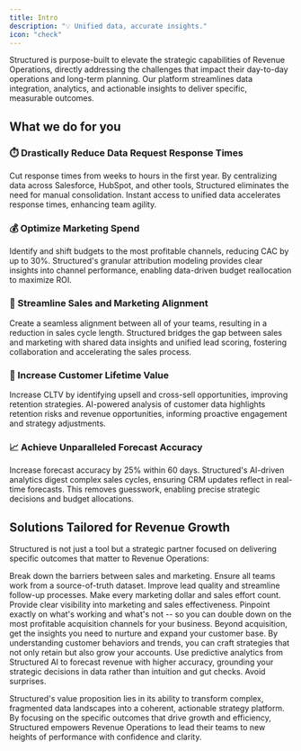```yaml
---
title: Intro
description: "💡 Unified data, accurate insights."
icon: "check"
---
```


Structured is purpose-built to elevate the strategic capabilities of Revenue Operations, directly addressing the challenges that impact their day-to-day operations and long-term planning. Our platform streamlines data integration, analytics, and actionable insights to deliver specific, measurable outcomes.

## What we do for you

### ⏱️ Drastically Reduce Data Request Response Times

<Steps>
  <Step icon="clock" iconType="thin">
    Cut response times from weeks to hours in the first year.
  </Step>
  <Step icon="database" iconType="thin">
    By centralizing data across Salesforce, HubSpot, and other tools, Structured
    eliminates the need for manual consolidation. Instant access to unified data
    accelerates response times, enhancing team agility.
  </Step>
</Steps>

### 💰 Optimize Marketing Spend

<Steps>
  <Step icon="money-bill" iconType="thin">
    Identify and shift budgets to the most profitable channels, reducing CAC by
    up to 30%.
  </Step>
  <Step icon="lightbulb" iconType="thin">
    Structured's granular attribution modeling provides clear insights into
    channel performance, enabling data-driven budget reallocation to maximize
    ROI.
  </Step>
</Steps>

### 🤝 Streamline Sales and Marketing Alignment

<Steps>
  <Step icon="universal-access" iconType="thin">
    Create a seamless alignment between all of your teams, resulting in a
    reduction in sales cycle length.
  </Step>
  <Step icon="bridge" iconType="thin">
    Structured bridges the gap between sales and marketing with shared data
    insights and unified lead scoring, fostering collaboration and accelerating
    the sales process.
  </Step>
</Steps>

### 🚀 Increase Customer Lifetime Value

<Steps>
  <Step icon="envelope" iconType="thin">
    Increase CLTV by identifying upsell and cross-sell opportunities, improving
    retention strategies.
  </Step>
  <Step icon="life-ring" iconType="thin">
    AI-powered analysis of customer data highlights retention risks and revenue
    opportunities, informing proactive engagement and strategy adjustments.
  </Step>
</Steps>

### 📈 Achieve Unparalleled Forecast Accuracy

<Steps>
  <Step icon="magnifying-glass-chart" iconType="thin">
    Increase forecast accuracy by 25% within 60 days.
  </Step>
  <Step icon="note-sticky" iconType="thin">
    Structured's AI-driven analytics digest complex sales cycles, ensuring CRM
    updates reflect in real-time forecasts. This removes guesswork, enabling
    precise strategic decisions and budget allocations.
  </Step>
</Steps>

## Solutions Tailored for Revenue Growth

Structured is not just a tool but a strategic partner focused on delivering specific outcomes that matter to Revenue Operations:

<CardGroup cols={2}>
  <Card title="Improved Sales/Marketing Efficiency" icon="rotate">
    Break down the barriers between sales and marketing. Ensure all teams work
    from a source-of-truth dataset. Improve lead quality and streamline
    follow-up processes. Make every marketing dollar and sales effort count.
  </Card>
  <Card title="Reduced Customer Acquisition Costs" icon="user-plus">
    Provide clear visibility into marketing and sales effectiveness. Pinpoint
    exactly on what's working and what's not -- so you can double down on the
    most profitable acquisition channels for your business.
  </Card>
  <Card title="Customer Retention and Growth" icon="users">
    Beyond acquisition, get the insights you need to nurture and expand your
    customer base. By understanding customer behaviors and trends, you can craft
    strategies that not only retain but also grow your accounts.
  </Card>
  <Card title="Accurate Revenue Forecasting" icon="chart-line">
    Use predictive analytics from Structured AI to forecast revenue with higher
    accuracy, grounding your strategic decisions in data rather than intuition
    and gut checks. Avoid surprises.
  </Card>
</CardGroup>

Structured's value proposition lies in its ability to transform complex, fragmented data landscapes into a coherent, actionable strategy platform. By focusing on the specific outcomes that drive growth and efficiency, Structured empowers Revenue Operations to lead their teams to new heights of performance with confidence and clarity.
